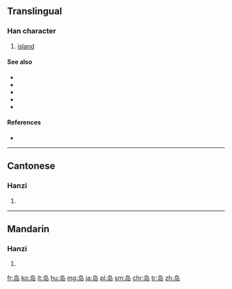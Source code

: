 {{also|島}}
==Translingual==

===Han character===
{{Han char|rn=46|rad=山|as=04|sn=7|four=|canj=心卜尸山 (PYSU)}}

# [[island]]

====See also====
* {{l|mul|sc=Hani|島}}
* {{l|mul|sc=Hani|嶋}}
* {{l|mul|sc=Hani|嶌}}
* {{l|mul|sc=Hani|嶼}}
* {{l|mul|sc=Hani|屿}}

====References====
* {{Han ref|kx=0308.331|hdz=10764.150|uh=5C9B|ud=23707}}

----

==Cantonese==

===Hanzi===
{{yue-hanzi|jyut=[[dou2]]|y=dou2|tra=島}}

# {{defn|lang=yue|sort=山04}}

----

==Mandarin==

===Hanzi===
{{cmn-hanzi|tra=島|pin=[[dǎo]] ([[dao3]])|wg=tao<sup>3</sup>}}

# {{defn|lang=cmn|sort=山04}}

[[fr:岛]]
[[ko:岛]]
[[lt:岛]]
[[hu:岛]]
[[mg:岛]]
[[ja:岛]]
[[pl:岛]]
[[sm:岛]]
[[chr:岛]]
[[tr:岛]]
[[zh:岛]]